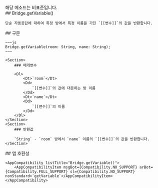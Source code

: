 
<Section>
    <Noti type={"nonStandard"}>
        해당 메소드는 비표준입니다.
    </Noti>
</Section>
<Section>
    ## Bridge.getVariable()

    단순 자동응답에 대하여 특정 방에서 특정 이름을 가진 `[[변수]]`의 값을 반환합니다.
</Section>
<Section>
    ## 구문

    ~~~js
    Bridge.getVariable(room: String, name: String);
    ~~~

    <Section>
        ### 매개변수

        <Dl>
            <Dt>`room`</Dt>
            <Dd>
                `[[변수]]`의 값에 대응하는 방 이름
            </Dd>
            <Dt>`name`</Dt>
            <Dd>
                `[[변수]]`의 이름
            </Dd>
        </Dl>
    </Section>
    <Section>
        ### 반환값

        `String` - `room` 방에서 `name` 이름의 `[[변수]]`의 값을 반환합니다.
    </Section>
</Section>
<Section>
    ## 앱 호환성

    <AppCompatibility listTitle="Bridge.getVariable()">
        <AppCompatibilityItem msgBot={Compatibility.NO_SUPPORT} arBot={Compatibility.FULL_SUPPORT} sl={Compatibility.NO_SUPPORT} nonStandard>`getVariable`</AppCompatibilityItem>
    </AppCompatibility>
</Section>